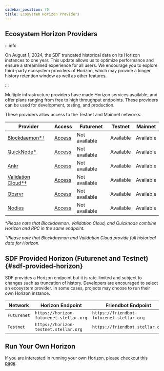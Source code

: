 ```yaml
---
sidebar_position: 70
title: Ecosystem Horizon Providers
---
```


## Ecosystem Horizon Providers

:::info

On August 1, 2024, the SDF truncated historical data on its Horizon instances to one year. This update allows us to optimize performance and ensure a streamlined experience for all users. We encourage you to explore third-party ecosystem providers of Horizon, which may provide a longer history retention window as well as other features.

:::

Multiple infrastructure providers have made Horizon services available, and offer plans ranging from free to high throughput endpoints. These providers can be used for development, testing, and production.

These providers allow access to the Testnet and Mainnet networks.

| Provider | Access | Futurenet | Testnet | Mainnet |
| --- | --- | --- | --- | --- |
| [Blockdaemon\*†](https://docs.blockdaemon.com/reference/supported-stellar-methods) | [Access](https://www.blockdaemon.com/apply/soroban) | Not available | Available | Available |
| [QuickNode\*](https://www.quicknode.com/docs/stellar) | [Access](https://www.quicknode.com/chains/stellar) | Not available | Available | Available |
| [Ankr](https://www.ankr.com/rpc/advanced-api/) | [Access](https://www.ankr.com/rpc/advanced-api/) | Not available | Available | Available |
| [Validation Cloud\*†](https://www.validationcloud.io/) | [Access](https://app.validationcloud.io/) | Not available | Available | Available |
| [Obsrvr](https://www.withObsrvr.com/) | [Access](https://console.withobsrvr.com/) | Not available | Available | Available |
| [Nodies](https://www.nodies.app/) | [Access](https://www.nodies.app/auth/register/) | Not available | Available | Available |

\*_Please note that Blockdaemon, Validation Cloud, and Quicknode combine Horizon and RPC in the same endpoint._

†_Please note that Blockdaemon and Validation Cloud provide full historical data for Horizon._

## SDF Provided Horizon (Futurenet and Testnet) {#sdf-provided-horizon}

SDF provides a Horizon endpoint but it is rate-limited and subject to changes such as truncation of history. Developers are encouraged to select an ecosystem provider. In some cases, projects may choose to run their own Horizon instance.

| Network | Horizon Endpoint | Friendbot Endpoint | Provider |
| --- | --- | --- | --- |
| `Futurenet` | `https://horizon-futurenet.stellar.org` | `https://friendbot-futurenet.stellar.org` | [SDF](http://www.stellar.org) |
| `Testnet` | `https://horizon-testnet.stellar.org` | `https://friendbot.stellar.org` | [SDF](http://www.stellar.org) |

## Run Your Own Horizon

If you are interested in running your own Horizon, please checkout [this page](./admin-guide/overview.mdx).
